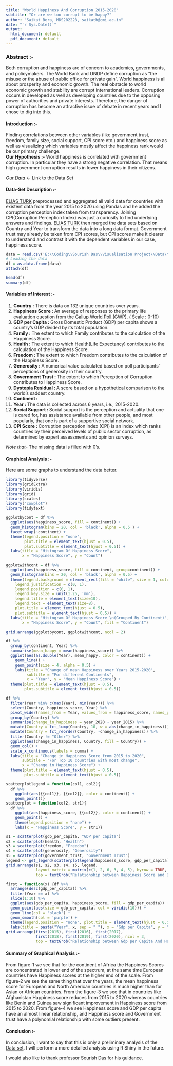 ```yaml
---
title: "World Happiness And Corruption 2015-2020"
subtitle: "Or are we too corrupt to be happy?"
author: "Saikat Bera, MDS202228, saikatb@cmi.ac.in"
date: "`r Sys.Date()`"
output:
  html_document: default
  pdf_document: default
---
```


### **Abstract :-** 
Both corruption and happiness are of concern to academics, governments, and policymakers. The World Bank and UNDP define corruption as "the misuse or the abuse of public office for private gain". World happiness is all about prosperity and economic growth. The real obstacle to world economic growth and stability are corrupt international leaders. Corruption occurs in developed as well as developing countries due to the opposing power of authorities and private interests. Therefore, the danger of corruption has become an attractive issue of debate in recent years and I chose to dig into this.  

#### **Introduction :-**
Finding correlations between other variables (like government trust, freedom, family size, social support, CPI score etc.) and happiness score as well as visualizing which variables mostly affect the happiness rank would be our primary challenge.   
**Our Hypothesis :-** World happiness is correlated with government corruption. In particular they have a strong negative correlation. That means high government corruption results in lower happiness in their citizens.  

*[Our Data][id1]* <- Link to the Data Set

#### **Data-Set Description :-**   
[ELIAS TURK][id] preprocessed and aggregated all valid data for countries with existent data from the year 2015 to 2020 using Pandas and he added the corruption perception index taken from transparency. Joining CPI(Corruption Perception Index) was just a curiosity to find underlying answers and findings.
[ELIAS TURK][id] then merged the data sets based on Country and Year to transform the data into a long data format. Government trust may already be taken from CPI scores, but CPI scores make it clearer to understand and contrast it with the dependent variables in our case, happiness score.  


```r
data = read.csv('E:\\Coding\\Sourish Das\\Visualisation Project\\Data\\WorldHappiness_Corruption_2015_2020.csv', header = T)
# Loading the data
df = as.data.frame(data)
attach(df)
```


```r
head(df)
summary(df)
```

#### **Variables of Interest :-**

1. **Country : ** There is data on 132 unique countries over years.
1. **Happiness Score : ** An average of responses to the primary life evaluation question from the [Gallup World Poll (GWP)][id0]. ( Scale : 0-10)
1. **GDP per Capita : ** Gross Domestic Product (GDP) per capita shows a country's GDP divided by its total population.
1. **Family : ** The extent to which Family contributes to the calculation of the Happiness Score.
1. **Health : ** The extent to which Health(Life Expectancy) contributes to the calculation of the Happiness Score.
1. **Freedom : ** The extent to which Freedom contributes to the calculation of the Happiness Score.
1. **Generosity : ** A numerical value calculated based on poll participants' perceptions of generosity in their country.
1. **Government Trust : ** The extent to which Perception of Corruption contributes to Happiness Score.
1. **Dystopia Residual : ** A score based on a hypothetical comparison to the world's saddest country.
1. **Continent : ** 
1. **Year : ** The data is collected across 6 years, i.e., 2015-2020.
1. **Social Support : ** Social support is the perception and actuality that one is cared for, has assistance available from other people, and most popularly, that one is part of a supportive social network.
1. **CPI Score : ** Corruption perception index (CPI) is an index which ranks countries by their perceived levels of public sector corruption, as determined by expert assessments and opinion surveys.

*Note that-* The missing data is filled with 0's.







#### **Graphical Analysis :-**
Here are some graphs to understand the data better.

```r
library(tidyverse)
library(gridExtra)
library(viridis)
library(grid)
library(scales)
library("cowplot")
library(tidytext)
```

```r
ggplotbycont = df %>% 
  ggplot(aes(happiness_score, fill = continent)) +
  geom_histogram(bins = 20, col = 'black', alpha = 0.5 ) +
  facet_wrap(~continent) +
  theme(legend.position = "none",
        plot.title = element_text(hjust = 0.5),
        plot.subtitle = element_text(hjust = 0.5)) +
  labs(title = "Histogram Of Happiness Score",
       x = "Happiness Score", y = "Count")  
```

```r
ggplotwithcont = df %>% 
  ggplot(aes(happiness_score, fill = continent, group=continent)) +
  geom_histogram(bins = 20, col = 'black', alpha = 0.5) +
  theme(legend.background = element_rect(fill = "white", size = 1, colour = "white"),
    legend.justification = c(0, 1),
    legend.position = c(0, 1),
    legend.key.size = unit(1.25, 'mm'),
    legend.title = element_text(size=10),
    legend.text = element_text(size=8),
    plot.title = element_text(hjust = 0.5),
    plot.subtitle = element_text(hjust = 0.5)) +
  labs(title = "Histogram Of Happiness Score \n(Grouped By Continent)",
       x = "Happiness Score", y = "Count", fill = "Continent")
```
```r
grid.arrange(ggplotbycont, ggplotwithcont, ncol = 2)
```

```r
df %>% 
  group_by(continent, Year) %>% 
  summarise(mean_happy = mean(happiness_score)) %>% 
  ggplot(aes(as.double(Year), mean_happy, color = continent)) +
    geom_line() +
    geom_point(size = 4, alpha = 0.5) +
    labs(title = "Change of mean Happiness over Years 2015-2020",
         subtitle = "For different Continents",
         x = "Year", y = "Mean Happiness Score") +
  theme(plot.title = element_text(hjust = 0.5),
        plot.subtitle = element_text(hjust = 0.5))
```



```r
df %>% 
  filter(Year %in% c(max(Year), min(Year))) %>% 
  select(Country, happiness_score, Year) %>% 
  pivot_wider(names_from = Year, values_from = happiness_score, names_prefix = "year_") %>% 
  group_by(Country) %>% 
  summarise(change_in_happiness = year_2020 - year_2015) %>% 
  mutate(Country = fct_lump(Country, 10, w = abs(change_in_happiness))) %>% 
  mutate(Country = fct_reorder(Country, -change_in_happiness)) %>% 
  filter(Country != "Other") %>% 
  ggplot(aes(change_in_happiness, Country, fill = Country)) +
  geom_col() +
  scale_x_continuous(labels = comma) +
  labs(title = "Change in Happiness Score from 2015 to 2020",
       subtitle = "For Top 10 countries with most change",
       x = "Change in Happiness Score") +
  theme(plot.title = element_text(hjust = 0.5),
        plot.subtitle = element_text(hjust = 0.5))
```


```r
scatterplotlegend = function(col1, col2){
  df %>% 
    ggplot(aes({{col1}}, {{col2}}, color = continent)) +
    geom_point()}
scatterplot = function(col2, str1){
  df %>% 
    ggplot(aes(happiness_score, {{col2}}, color = continent)) +
    geom_point() +
    theme(legend.position = "none") +
    labs(x = "Happiness Score", y = str1)}

s1 = scatterplot(gdp_per_capita, "GDP per capita")
s2 = scatterplot(health, "Health")
s3 = scatterplot(freedom, "Freedom")
s4 = scatterplot(generosity, "Generosity")
s5 = scatterplot(government_trust, "Government Trust")
legend <- get_legend(scatterplotlegend(happiness_score, gdp_per_capita))
grid.arrange(s1, s2, s3, s4, s5, legend,
             layout_matrix = matrix(c(1, 2, 6, 3, 4, 5), byrow = TRUE, ncol = 3),
             top = textGrob("Relationship between Happiness Score and Different Variables (w.r.t. Continents)"))

```


```r
first = function(x) {df %>% 
  arrange(desc(gdp_per_capita)) %>% 
  filter(Year == x) %>% 
  slice(1:10) %>% 
  ggplot(aes(gdp_per_capita, happiness_score, fill = gdp_per_capita)) +
  geom_point(aes(size = gdp_per_capita, col = viridis(10))) +
  geom_line(col = 'black') +
  geom_smooth(col = 'purple') + 
  theme(legend.position = "none", plot.title = element_text(hjust = 0.5, size = 8)) +
  labs(title = paste("Year", x, sep = " "), x = "Gdp per Capita", y = "Happiness Score")}
grid.arrange(first(2015), first(2016), first(2017),
             first(2018), first(2019), first(2020), ncol = 3,
             top = textGrob("Relationship between Gdp per Capita And Happiness Score"))
```



#### **Summary of Graphical Analysis :-**
From figure-1 we see that for the continent of Africa the Happiness Scores are concentrated in lower end of the spectrum, at the same time European countries have Happiness scores at the higher end of the scale.
From figure-2 we see the same thing that over the years, the mean happiness score for European and North American countries is much higher than for Asian or African countries.
From the figure-3 we see that in countries like Afghanistan Happiness score reduces from 2015 to 2020 whereas countries like Benin and Guinea saw significant improvement in Happiness score from 2015 to 2020.
From figure-4 we see Happiness score and GDP per capita have an almost linear relationship, and Happiness score and Government trust have a polynomial relationship with some outliers present.

#### **Conclusion :-**
In conclusion, I want to say that this is only a preliminary analysis of the [Data set][id1]. I will perform a more detailed analysis using R Shiny in the future.   

I would also like to thank professor Sourish Das for his guidance.




[id]: https://www.kaggle.com/eliasturk
[id0]: https://www.gallup.com/analytics/247355/gallup-world-happiness-report.aspx
[id1]: https://www.kaggle.com/datasets/eliasturk/world-happiness-based-on-cpi-20152020